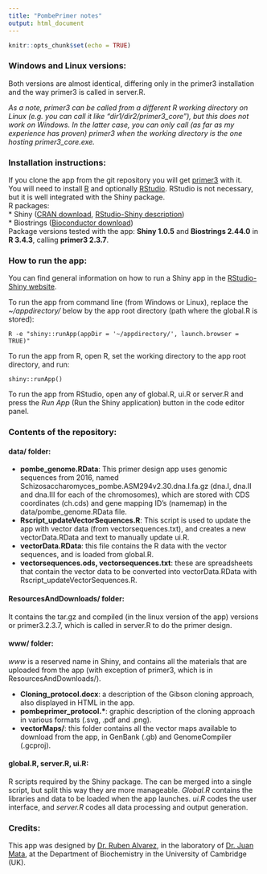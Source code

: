 ```yaml
---
title: "PombePrimer notes"
output: html_document
---
```


```r
knitr::opts_chunk$set(echo = TRUE)
```

### Windows and Linux versions:  
Both versions are almost identical, differing only in the primer3 installation and the way primer3 is called in server.R.  

*As a note, primer3 can be called from a different R working directory on Linux (e.g. you can call it like "dir1/dir2/primer3_core"), but this does not work on Windows. In the latter case, you can only call (as far as my experience has proven) primer3 when the working directory is the one hosting primer3_core.exe.*  

### Installation instructions:  
If you clone the app from the git repository you will get [primer3](https://sourceforge.net/projects/primer3/files/primer3/2.3.7/) with it.  
You will need to install [R](https://cran.r-project.org/) and optionally [RStudio](https://www.rstudio.com/products/rstudio/download/). RStudio is not necessary, but it is well integrated with the Shiny package.  
R packages:  
* Shiny ([CRAN download](https://cran.r-project.org/web/packages/shiny/index.html), [RStudio-Shiny description](https://www.rstudio.com/products/shiny/))  
* Biostrings ([Bioconductor download](https://www.bioconductor.org/packages/release/bioc/html/Biostrings.html))  
Package versions tested with the app:  **Shiny 1.0.5** and **Biostrings 2.44.0** in **R 3.4.3**, calling **primer3 2.3.7**.  


### How to run the app:
You can find general information on how to run a Shiny app in the [RStudio-Shiny website](https://shiny.rstudio.com/articles/running.html).  

To run the app from command line (from Windows or Linux), replace the *~/appdirectory/* below by the app root directory (path where the global.R is stored):  
```
R -e "shiny::runApp(appDir = '~/appdirectory/', launch.browser = TRUE)"
```

To run the app from R, open R, set the working directory to the app root directory, and run:  
```
shiny::runApp()
```

To run the app from RStudio, open any of global.R, ui.R or server.R and press the *Run App* (Run the Shiny application) button in the code editor panel.

### Contents of the repository:  

#### data/ folder:  
* **pombe_genome.RData**: This primer design app uses genomic sequences from 2016, named Schizosaccharomyces_pombe.ASM294v2.30.dna.I.fa.gz (dna.I, dna.II and dna.III for each of the chromosomes), which are stored with CDS coordinates (ch.cds) and gene mapping ID's (namemap) in the data/pombe_genome.RData file.  
* **Rscript_updateVectorSequences.R**: This script is used to update the app with vector data (from vectorsequences.txt), and creates a new vectorData.RData and text to manually update ui.R.  
* **vectorData.RData**: this file contains the R data with the vector sequences, and is loaded from global.R.  
* **vectorsequences.ods, vectorsequences.txt**: these are spreadsheets that contain the vector data to be converted into vectorData.RData with Rscript_updateVectorSequences.R.  

#### ResourcesAndDownloads/ folder:  
It contains the tar.gz and compiled (in the linux version of the app) versions or primer3.2.3.7, which is called in server.R to do the primer design.  

#### www/ folder:  
*www* is a reserved name in Shiny, and contains all the materials that are uploaded from the app (with exception of primer3, which is in ResourcesAndDownloads/).  

* **Cloning_protocol.docx**: a description of the Gibson cloning approach, also displayed in HTML in the app.  
* **pombeprimer_protocol.\***: graphic description of the cloning approach in various formats (.svg, .pdf and .png).  
* **vectorMaps/**: this folder contains all the vector maps available to download from the app, in GenBank (.gb) and GenomeCompiler (.gcproj).  

#### global.R, server.R, ui.R: 
R scripts required by the Shiny package. The can be merged into a single script, but split this way they are more manageable. *Global.R* contains the libraries and data to be loaded when the app launches. *ui.R* codes the user interface, and *server.R* codes all data processing and output generation.  


### Credits:  
This app was designed by [Dr. Ruben Alvarez](https://www.linkedin.com/in/rubenalvarezfernandezcreative/), in the laboratory of [Dr. Juan Mata](http://www.bioc.cam.ac.uk/people/uto/mata), at the Department of Biochemistry in the University of Cambridge (UK).